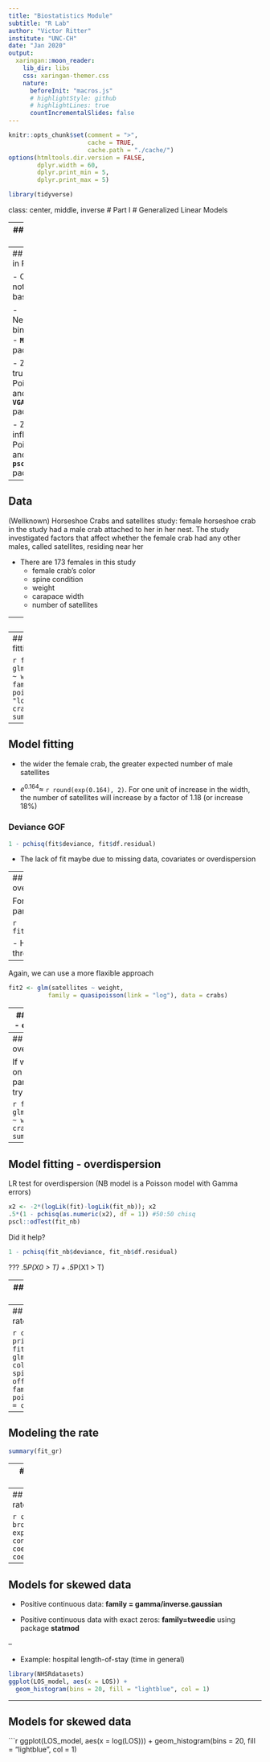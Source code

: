 ```yaml
---
title: "Biostatistics Module"
subtitle: "R Lab"
author: "Victor Ritter"
institute: "UNC-CH"
date: "Jan 2020"
output:
  xaringan::moon_reader:
    lib_dir: libs
    css: xaringan-themer.css
    nature:
      beforeInit: "macros.js"
      # highlightStyle: github
      # highlightLines: true
      countIncrementalSlides: false
---
```


```r
knitr::opts_chunk$set(comment = ">",
                      cache = TRUE,
                      cache.path = "./cache/")
options(htmltools.dir.version = FALSE,
        dplyr.width = 60,
        dplyr.print_min = 5,
        dplyr.print_max = 5)

library(tidyverse)
```

class: center, middle, inverse
# Part I
# Generalized Linear Models

---
## GLMs in R

- Most GLMs can be fit without the need of additional packages

- **`glm(y ~ x, family = <distribution>(<link function>))`**
  - binomial(link = "logit")
  - gaussian(link = "identity")
  - Gamma(link = "inverse")
  - inverse.gaussian(link = "1/mu^2")
  - poisson(link = "log")
  - quasi(link = "identity", variance = "constant")
  - quasibinomial(link = "logit")
  - quasipoisson(link = "log")

.center[![:scale 70%](./images/link.png)]

???
can be usefull cloglog is useful when we have too many zeros

---
## GLMs in R

- Cases not in R base

  - Negative binomial - **`MASS`** package
   
  - Zero-truncated Poisson and NB - **`VGAM`** package
  
  - Zero-inflated Poisson and NB - **`pscl`** package

--

## Data

(Wellknown) Horseshoe Crabs and satellites study: female horseshoe crab in the study had a male crab attached to her in her nest. The study investigated factors that affect whether the female crab had any other males, called satellites, residing near her

- There are 173 females in this study
  - female crab’s color
  - spine condition
  - weight
  - carapace width
  - number of satellites

---
## Data

```r
crabs <- readxl::read_xlsx("./data/crabs.xlsx"); crabs
hist(crabs$satellites)
```

---
## Model fitting

```r
fit <- glm(satellites ~ weight,
           family = poisson(link = "log"), data = crabs)
summary(fit)
```

---
## Model fitting

- the wider the female crab, the greater expected number of male satellites

- $e^{0.164} \approx$ `r round(exp(0.164), 2)`. For one unit of increase in the width, the number of satellites will increase by a factor of 1.18 (or increase 18%)

### Deviance GOF

```r
1 - pchisq(fit$deviance, fit$df.residual)
```

- The lack of fit maybe due to missing data, covariates or overdispersion

---
## Model fitting - overdispersion

For Poisson, dispertion parameter should be 1

```r
fit$deviance/fit$df.residual
```

- Hence, variance is almost three times the mean

--

Again, we can use a more flaxible approach

```r
fit2 <- glm(satellites ~ weight,
           family = quasipoisson(link = "log"), data = crabs)
```

---
## Model fitting - overdispersion

```r
summary(fit2)
```

---
## Model fitting - overdispersion

If we want to stay on the likelihood paradim, we can try NB

```r
fit_nb <- glm.nb(satellites ~ weight, data = crabs)
summary(fit_nb)
```

---
## Model fitting - overdispersion

LR test for overdispersion (NB model is a Poisson model with Gamma errors)

```r
x2 <- -2*(logLik(fit)-logLik(fit_nb)); x2
.5*(1 - pchisq(as.numeric(x2), df = 1)) #50:50 chisq
pscl::odTest(fit_nb)
```

Did it help?

```r
1 - pchisq(fit_nb$deviance, fit_nb$df.residual)
```

???
.5*P(X0 > T) + .5*P(X1 > T)

---
## Modeling the rate

For grouped data, we can model the rate $\lambda_i$ using an *offset* term

$$\log(\lambda_i) = \boldsymbol{X \beta} \\
\log(\mu_i/n_i) = \boldsymbol{X \beta} \\
\log(\mu_i) = \log(n_i) + \boldsymbol{X \beta}$$

```r
crabs_gr <- crabs %>% 
  mutate_at(vars(color, spine_condition), as.factor) %>% 
  group_by(color, spine_condition) %>% 
  summarise(satellites = sum(satellites),
            log_n = log(n())) %>% 
  ungroup()
```

---
## Modeling the rate

```r
crabs_gr %>% print(n = 12)
fit_gr <- glm(satellites ~ color + spine_condition, 
              offset = log_n, family = poisson(), data = crabs_gr)
```

---
## Modeling the rate

```r
summary(fit_gr)
```

---
## Modeling the rate

```r
anova(fit_gr, test = "Rao")
```

---
## Modeling the rate

```r
coef <- broom::tidy(fit_gr, exponentiate = T, conf.int = T)
coef[,1:5]
coef[,c(1, 6:7)]
```

---
## Models for skewed data

- Positive continuous data: **family = gamma/inverse.gaussian**

- Positive continuous data with exact zeros: **family=tweedie** using package **statmod**

--

- Example: hospital length-of-stay (time in general)

```r
library(NHSRdatasets)
ggplot(LOS_model, aes(x = LOS)) +
  geom_histogram(bins = 20, fill = "lightblue", col = 1)
```

---
## Models for skewed data

```r
ggplot(LOS_model, aes(x = log(LOS))) +
  geom_histogram(bins = 20, fill = "lightblue", col = 1)







